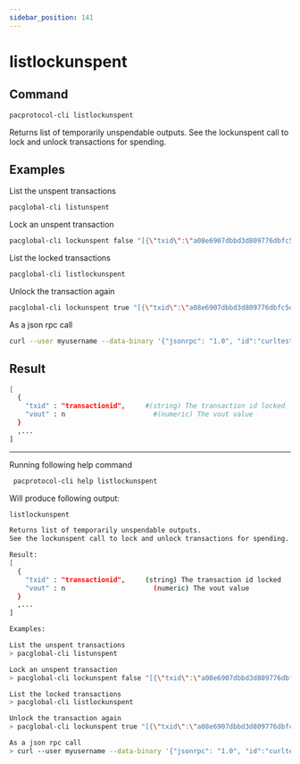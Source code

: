```yaml
---
sidebar_position: 141
---
```


# listlockunspent
## Command

```bash
pacprotocol-cli listlockunspent
```

Returns list of temporarily unspendable outputs.
See the lockunspent call to lock and unlock transactions for spending.



## Examples


List the unspent transactions

```bash
pacglobal-cli listunspent 
```



Lock an unspent transaction

```bash
pacglobal-cli lockunspent false "[{\"txid\":\"a08e6907dbbd3d809776dbfc5d82e371b764ed838b5655e72f463568df1aadf0\",\"vout\":1}]"
```



List the locked transactions

```bash
pacglobal-cli listlockunspent 
```



Unlock the transaction again

```bash
pacglobal-cli lockunspent true "[{\"txid\":\"a08e6907dbbd3d809776dbfc5d82e371b764ed838b5655e72f463568df1aadf0\",\"vout\":1}]"
```



As a json rpc call

```bash
curl --user myusername --data-binary '{"jsonrpc": "1.0", "id":"curltest", "method": "listlockunspent", "params": [] }' -H 'content-type: text/plain;' http://127.0.0.1:1111/
```


## Result
```bash
[
  {
    "txid" : "transactionid",     #(string) The transaction id locked
    "vout" : n                      #(numeric) The vout value
  }
  ,...
]
```


___

Running following help command
```bash
 pacprotocol-cli help listlockunspent
```
Will produce following output:


```bash
listlockunspent

Returns list of temporarily unspendable outputs.
See the lockunspent call to lock and unlock transactions for spending.

Result:
[
  {
    "txid" : "transactionid",     (string) The transaction id locked
    "vout" : n                      (numeric) The vout value
  }
  ,...
]

Examples:

List the unspent transactions
> pacglobal-cli listunspent 

Lock an unspent transaction
> pacglobal-cli lockunspent false "[{\"txid\":\"a08e6907dbbd3d809776dbfc5d82e371b764ed838b5655e72f463568df1aadf0\",\"vout\":1}]"

List the locked transactions
> pacglobal-cli listlockunspent 

Unlock the transaction again
> pacglobal-cli lockunspent true "[{\"txid\":\"a08e6907dbbd3d809776dbfc5d82e371b764ed838b5655e72f463568df1aadf0\",\"vout\":1}]"

As a json rpc call
> curl --user myusername --data-binary '{"jsonrpc": "1.0", "id":"curltest", "method": "listlockunspent", "params": [] }' -H 'content-type: text/plain;' http://127.0.0.1:1111/

```

